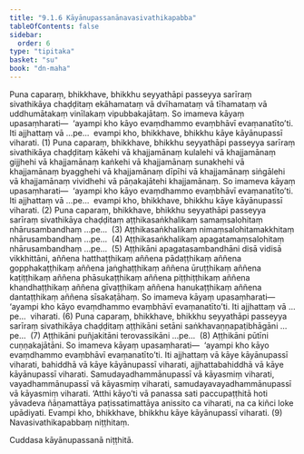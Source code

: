 ```yaml
---
title: "9.1.6 Kāyānupassanānavasivathikapabba"
tableOfContents: false
sidebar:
  order: 6
type: "tipitaka"
basket: "su"
book: "dn-maha"
---
```



<DynamicBreadcrumb />

<Division number="379" book="dn-maha">

<Paragraph number="967" book="dn-maha">
Puna caparaṃ, bhikkhave, bhikkhu seyyathāpi passeyya sarīraṃ sivathikāya chaḍḍitaṃ ekāhamataṃ vā dvīhamataṃ vā tīhamataṃ vā uddhumātakaṃ vinīlakaṃ vipubbakajātaṃ. So imameva kāyaṃ upasaṃharati—  ‘ayampi kho kāyo evaṃdhammo evaṃbhāvī evaṃanatīto’ti. Iti ajjhattaṃ vā …pe…  evampi kho, bhikkhave, bhikkhu kāye kāyānupassī viharati. (1)
</Paragraph>

<Paragraph number="968" book="dn-maha">
Puna caparaṃ, bhikkhave, bhikkhu seyyathāpi passeyya sarīraṃ sivathikāya chaḍḍitaṃ kākehi vā khajjamānaṃ kulalehi vā khajjamānaṃ gijjhehi vā khajjamānaṃ kaṅkehi vā khajjamānaṃ sunakhehi vā khajjamānaṃ byagghehi vā khajjamānaṃ dīpīhi vā khajjamānaṃ siṅgālehi vā khajjamānaṃ vividhehi vā pāṇakajātehi khajjamānaṃ. So imameva kāyaṃ upasaṃharati—  ‘ayampi kho kāyo evaṃdhammo evaṃbhāvī evaṃanatīto’ti. Iti ajjhattaṃ vā …pe…  evampi kho, bhikkhave, bhikkhu kāye kāyānupassī viharati. (2)
</Paragraph>

<Paragraph number="969" book="dn-maha">
Puna caparaṃ, bhikkhave, bhikkhu seyyathāpi passeyya sarīraṃ sivathikāya chaḍḍitaṃ aṭṭhikasaṅkhalikaṃ samaṃsalohitaṃ nhārusambandhaṃ …pe…  (3)
</Paragraph>

<Paragraph number="970" book="dn-maha">
Aṭṭhikasaṅkhalikaṃ nimaṃsalohitamakkhitaṃ nhārusambandhaṃ …pe…  (4)
</Paragraph>

<Paragraph number="971" book="dn-maha">
Aṭṭhikasaṅkhalikaṃ apagatamaṃsalohitaṃ nhārusambandhaṃ …pe…  (5)
</Paragraph>

<Paragraph number="972" book="dn-maha">
Aṭṭhikāni apagatasambandhāni disā vidisā vikkhittāni, aññena hatthaṭṭhikaṃ aññena pādaṭṭhikaṃ aññena gopphakaṭṭhikaṃ aññena jaṅghaṭṭhikaṃ aññena ūruṭṭhikaṃ aññena kaṭiṭṭhikaṃ aññena phāsukaṭṭhikaṃ aññena piṭṭhiṭṭhikaṃ aññena khandhaṭṭhikaṃ aññena gīvaṭṭhikaṃ aññena hanukaṭṭhikaṃ aññena dantaṭṭhikaṃ aññena sīsakaṭāhaṃ. So imameva kāyaṃ upasaṃharati—  ‘ayampi kho kāyo evaṃdhammo evaṃbhāvī evaṃanatīto’ti. Iti ajjhattaṃ vā …pe…  viharati. (6)
</Paragraph>

<Paragraph number="973" book="dn-maha">
Puna caparaṃ, bhikkhave, bhikkhu seyyathāpi passeyya sarīraṃ sivathikāya chaḍḍitaṃ aṭṭhikāni setāni saṅkhavaṇṇapaṭibhāgāni …pe…  (7)
</Paragraph>

<Paragraph number="974" book="dn-maha">
Aṭṭhikāni puñjakitāni terovassikāni …pe…  (8)
</Paragraph>

<Paragraph number="975" book="dn-maha">
Aṭṭhikāni pūtīni cuṇṇakajātāni. So imameva kāyaṃ upasaṃharati—  ‘ayampi kho kāyo evaṃdhammo evaṃbhāvī evaṃanatīto’ti. Iti ajjhattaṃ vā kāye kāyānupassī viharati, bahiddhā vā kāye kāyānupassī viharati, ajjhattabahiddhā vā kāye kāyānupassī viharati. Samudayadhammānupassī vā kāyasmiṃ viharati, vayadhammānupassī vā kāyasmiṃ viharati, samudayavayadhammānupassī vā kāyasmiṃ viharati. ‘Atthi kāyo’ti vā panassa sati paccupaṭṭhitā hoti yāvadeva ñāṇamattāya paṭissatimattāya anissito ca viharati, na ca kiñci loke upādiyati. Evampi kho, bhikkhave, bhikkhu kāye kāyānupassī viharati. (9)

</Paragraph>
</Division>

<Paragraph number="976" type="center" book="dn-maha">
Navasivathikapabbaṃ niṭṭhitaṃ.

  
Cuddasa kāyānupassanā niṭṭhitā.
</Paragraph>